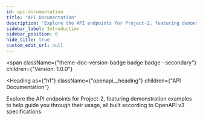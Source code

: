 ```yaml
---
id: api-documentation
title: "API Documentation"
description: "Explore the API endpoints for Project-2, featuring demonstration examples to help guide you through their usage, all built according to OpenAPI v3 specifications."
sidebar_label: Introduction
sidebar_position: 0
hide_title: true
custom_edit_url: null
---
```



<span
  className={"theme-doc-version-badge badge badge--secondary"}
  children={"Version: 1.0.0"}
>
</span>

<Heading
  as={"h1"}
  className={"openapi__heading"}
  children={"API Documentation"}
>
</Heading>



Explore the API endpoints for Project-2, featuring demonstration examples to help guide you through their usage, all built according to OpenAPI v3 specifications.


      